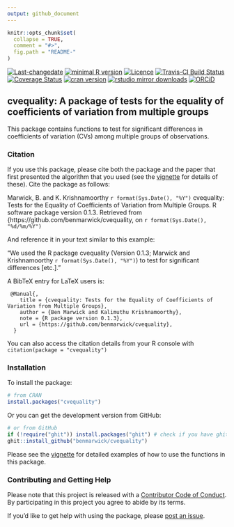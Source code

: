 ```yaml
---
output: github_document
---
```


<!-- README.md is generated from README.Rmd. Please edit that file -->

```r
knitr::opts_chunk$set(
  collapse = TRUE,
  comment = "#>",
  fig.path = "README-"
)
```
[![Last-changedate](https://img.shields.io/badge/last%20change-`r gsub('-', '--', Sys.Date())`-brightgreen.svg)](https://github.com/benmarwick/cvequality/commits/master) 
[![minimal R version](https://img.shields.io/badge/R%3E%3D-`r as.character(getRversion())`-brightgreen.svg)](https://cran.r-project.org/)
[![Licence](https://img.shields.io/github/license/mashape/apistatus.svg)](http://choosealicense.com/licenses/mit/) 
[![Travis-CI Build Status](https://travis-ci.org/benmarwick/cvequality.svg?branch=master)](https://travis-ci.org/benmarwick/cvequality)
[![Coverage Status](https://img.shields.io/codecov/c/github/benmarwick/cvequality/master.svg)](https://codecov.io/github/benmarwick/cvequality?branch=master) 
[![cran version](http://www.r-pkg.org/badges/version/cvequality)](https://cran.r-project.org/package=cvequality) 
[![rstudio mirror downloads](http://cranlogs.r-pkg.org/badges/cvequality)](https://cran.r-project.org/package=cvequality)
[![ORCiD](https://img.shields.io/badge/ORCiD-0000--0001--7879--4531-green.svg)](http://orcid.org/0000-0001-7879-4531) 

## cvequality: A package of tests for the equality of coefficients of variation from multiple groups

This package contains functions to test for significant differences in coefficients of variation (CVs) among multiple groups of observations. 

### Citation

If you use this package, please cite both the package and the paper that first presented the algorithm that you used (see the [vignette](https://cran.r-project.org/web/packages/cvequality/vignettes/how_to_test_CVs.html) for details of these). Cite the package as follows:

Marwick, B. and K. Krishnamoorthy `r format(Sys.Date(), "%Y")` cvequality: Tests for the Equality of Coefficients of Variation from Multiple Groups. R software package
version 0.1.3. Retrieved from {https://github.com/benmarwick/cvequality, on `r format(Sys.Date(), "%d/%m/%Y")`

And reference it in your text similar to this example:

"We used the R package cvequality (Version 0.1.3; Marwick and Krishnamoorthy `r format(Sys.Date(), "%Y")`) to test for significant differences [etc.]."


A BibTeX entry for LaTeX users is:

```
 @Manual{,
    title = {cvequality: Tests for the Equality of Coefficients of Variation from Multiple Groups},
    author = {Ben Marwick and Kalimuthu Krishnamoorthy},
    note = {R package version 0.1.3},
    url = {https://github.com/benmarwick/cvequality},
  }
```

You can also access the citation details from your R console with `citation(package = "cvequality")`

### Installation

To install the package:

```r
# from CRAN
install.packages("cvequality")
```

Or you can get the development version from GitHub:

```r
# or from GitHub
if (!require("ghit")) install.packages("ghit") # check if you have ghit (to install pkgs from github), if not, it will be installed here
ghit::install_github("benmarwick/cvequality")
```

Please see the [vignette](https://cran.r-project.org/web/packages/cvequality/vignettes/how_to_test_CVs.html) for detailed examples of how to use the functions in this package. 

### Contributing and Getting Help

Please note that this project is released with a [Contributor Code of Conduct](CONDUCT.md). By participating in this project you agree to abide by its terms.

If you'd like to get help with using the package, please [post an issue](https://github.com/benmarwick/cvequality/issues/new).
